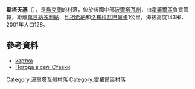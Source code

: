 {{coord|49|48|23|N|33|13|6|E|scale:100000_region:UA|display=title}}

'''斯塔夫基'''（{{lang-uk|Ставки}}），是[[烏克蘭|烏克蘭]]的村落，位於該國中部[[波爾塔瓦州|波爾塔瓦州]]，由[[霍羅爾區|霍羅爾區]]負責管轄，距離[[萬日納多利納|萬日納多利納]]、[[利相希納|利相希納]]和[[洛布科瓦巴爾卡|洛布科瓦巴爾卡]]1公里，海拔高度143米，2001年人口128。

==參考資料==
* [http://gska2.rada.gov.ua/pls/z7502/A005?rdat1=25.04.2009&rf7571=26788 картка]{{dead link|date=2018年3月 |bot=InternetArchiveBot |fix-attempted=yes }}
* [http://weather.in.ua/ua/poltavskaja/24754 Погода в селі Ставки] {{Wayback|url=http://weather.in.ua/ua/poltavskaja/24754 |date=20160305095040 }}

{{DEFAULTSORT:Ставки}}
[[Category:波爾塔瓦州村落|Category:波爾塔瓦州村落]]
[[Category:霍羅爾區村落|Category:霍羅爾區村落]]


{{Poltava-geo-stub}}